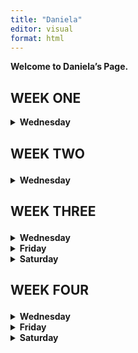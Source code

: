 ```yaml
---
title: "Daniela"
editor: visual
format: html
---
```


**Welcome to Daniela's Page.**

<h2>WEEK ONE</h2>

<details>

<summary><strong>Wednesday</strong></summary>

## **Air quality Data Set**

### **Details for Airquality**

-   **Ozone** : Mean ozone in parts per billion from 1300 to 1500 hours at Roosevelt Island.
-   **Solar .R** : Solar radiation in Langleys on the frequency band 4000-7700 Angstroms from 0800 to 1200 hours tat Central Park.
-   **Wind** : Average wind speed in miles per hour at 0700 and 1000 hours at LaGuardia Airport.
-   **Temp** : Maximum daily temperature in degrees Farenheit at La Guardia Airport.

### **Where is the data source retrieved from?**

-   The data were obtained from the New York State Department of Conservation(ozone data) and the National Weather Service (meteorological data).

#### **What did I learned?**

I learned how to clean a data set through excel and prepare the data. As well, we were introduced to the usage of the pivot tables and how crucial they are to analyze data and clever information for the data set. In my opinion, pivot tables expand even more the capacity to analyze data in multiple forms and variations.

#### **Steps for a data set pivot table/ chart**

**1.** Clean data set

**2.** After cleaning the data set and making sure there's no NA's we can proceed and press command +A and select the data set.

**3.** By selecting "Insert" we can start working on the "pivot table" section

**4.** Then choose which variable will go either on values, rows, columns and filter.

**Pivot Table #1** *Month's Max Airquality*

![](Month's%20Max%20Airquality_RodriguezDaniela%20.png)

![](Month's%20Max%20Airquality%20Chart_RodriguezDaniela%20.png)

**Pivot Table #1 Insight**

-   Max of Solar.R has the highest values across all months ranging from about 250 to 350 units.
-   Max of Temp is the second highest metric, with values around 80-100 units for all months.
-   Month 5 (Likely to be May) has the highest "Max of Solar. R" value.

**Pivot Table #2**

![](Average%20values_RodriguezDaniela%20.png)

![](Average_chart_RodriguezDaniela%20.png)

**Pivot Table #2 Insight**

**1. Analysis pivot table**

-   This analysis provides insights into the seasonal patterns of these air quality metrics, showing how they change throughout the summer months and highlighting the variability in measurements both within and between months.

**2. Metrics Measured**

-   Average Temperature

-   Average Solar Radiation (Solar. R)

-   Average Wind Speed

-   Average Ozone Levels

**3. Temperature Trends**

-   Highest in month 9(September), with an average of 91.2 F

-   Lowest in month 5(May), averaging 232 units

-   Generally increases from May to September

</details>

<h2>

WEEK TWO

</H2>

<details>

<summary><strong>Wednesday</strong></summary>

**Data for Genomic Characterization of Highly Pathogenic H5 Avian Influenza Viruses from Alaska in 2022**

**Citation Information**

-   **Publication Year**:2024
-   **Title**: Data for Genomic Characterization of Highly Pathogenic H5 Avian Influenza Viruses from Alaska in 2022
-   **DOI**: 10.5066/P13RDHRQ
-   **Authors**: Laura C Scott, Christiana A Ahlstrom, Mia K Torchetti
-   **Product Type**: Data Release
-   **Record Source**: USGS Digital Object Identifier Catalog
-   **USGS Organization**: Alaska Science Center

**What is this project about?**

-   This dataset contains genetic information from 2022 on highly pathogenic H5N1 avian influenza (bird flu) viruses. Researchers use this data to track how the virus spread over time and across different regions in Alaska. The data also shows how the virus moved between wild birds, backyard poultry, and mammals, helping scientists understand the patterns of transmission.

**Link to the page**

-   <https://www.usgs.gov/data/data-genomic-characterization-highly-pathogenic-h5-avian-influenza-viruses-alaska-2022>

**Variables for this project**

1.  USDA_ID Sequence_ID
2.  2.Animal_Type
3.  3.Species Borough
4.  4.Collection_Date
5.  5.PB2_genotype
6.  6.PB1_genotype
7.  7.PA_genotype
8.  8.HA_genotype
9.  9.NP_genotype
10. 10.NA_genotype
11. 11.M_genotype
12. 12.NS_genotype
13. 13.AK_genotype

</details>

<h2>

WEEK THREE

</H2>

<details>

<summary><strong>Wednesday</strong></summary>

**Week 3 Wednesday Data Set: Economics_long_ggplot2**

**Details on Wednesday Class**

**1.** I've learned how to use Tableau and its various features to gather data, create dynamic visualizations, and enhance those visuals to make them both insightful and visually appealing."

**2.** How to create a Parameter? For this second part I learned how to create a parameter. First is important to name the parameter and also choose the data type based on the type of data that I am comparing (**float or integer** ).

**3.** After creating a parameter now it's time to create a visualization by dragging variables into columns and rows either **numerical or categorical**

**4.** Now, for the next step, is essential to create a dashboard and display all visualizations. Then just adjust visualization and create special place for each of them.

**Economics_long_ggplot2**

-   This data its composed by 4 columns. The variables are **date**, **variable**, **value**, **value01**

-   Moreover, this data explains and analyzes the trends in consumer spending over time. It helps idnetifying changes in spending behavior, inflation, or economic growth during the given period.

**Link from my dashboard from the Economics_long_ggplot2**

https://public.tableau.com/views/DanielasWednesdayDashboard/Dashboard1?:language=en-US&:sid=&:redirect=auth&:display_count=n&:origin=viz_share_link

</details>

<details>

<summary><strong>Friday</strong></summary>

## **Week 3 Data Set for Midterm Project: Analysis for Organic and Inorganic Data at Bemidji, Minnesota**

**What is this data set about?**

-   This data is about samples collected from soil water at a site in Minnesota where a large oil spill occurred in 1979. The U.S. Geological Survey (USGS) collected these samples in 2018, 2019, and 2021 to study how the oil is breaking down over time.

-   They tested for different chemicals that could indicate natural cleanup processes. Some of these chemicals, if present in high amounts, could be harmful to human health or the environment. The data includes things like organic carbon, ammonium, and other substances to see if the oil spill still poses any risk today.

-   As well, I created my Dashboard for this project:

https://public.tableau.com/views/DanielasBiGDataDashboard/Dashboard1?:language=en-US&:sid=&:redirect=auth&:display_count=n&:origin=viz_share_link

</details>

<details>

<summary><strong>Saturday</strong></summary>

INSERT TEXT HERE

</details>

<h2>

WEEK FOUR

</H2>

<details>

<summary><strong>Wednesday</strong></summary>

INSERT TEXT HERE

</details>

<details>

<summary><strong>Friday</strong></summary>

INSERT TEXT HERE

</details>

<details>

<summary><strong>Saturday</strong></summary>

INSERT TEXT HERE

</details>
